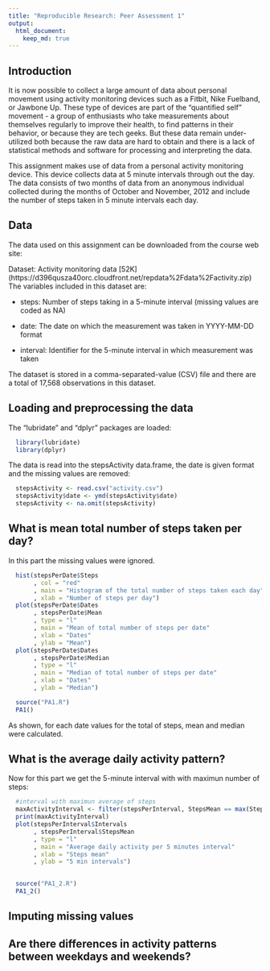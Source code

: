 ```yaml
---
title: "Reproducible Research: Peer Assessment 1"
output: 
  html_document:
    keep_md: true
---
```


## Introduction

It is now possible to collect a large amount of data about personal movement using activity monitoring devices such as a Fitbit, Nike Fuelband, or Jawbone Up. These type of devices are part of the "quantified self" movement - a group of enthusiasts who take measurements about themselves regularly to improve their health, to find patterns in their behavior, or because they are tech geeks. But these data remain under-utilized both because the raw data are hard to obtain and there is a lack of statistical methods and software for processing and interpreting the data.

This assignment makes use of data from a personal activity monitoring device. This device collects data at 5 minute intervals through out the day. The data consists of two months of data from an anonymous individual collected during the months of October and November, 2012 and include the number of steps taken in 5 minute intervals each day.

## Data

The data used on this assignment can be downloaded from the course web site:

Dataset: Activity monitoring data [52K] (https://d396qusza40orc.cloudfront.net/repdata%2Fdata%2Factivity.zip)
The variables included in this dataset are:

- steps: Number of steps taking in a 5-minute interval (missing values are coded as NA)

- date: The date on which the measurement was taken in YYYY-MM-DD format

- interval: Identifier for the 5-minute interval in which measurement was taken

The dataset is stored in a comma-separated-value (CSV) file and there are a total of 17,568 observations in this dataset.

## Loading and preprocessing the data

The "lubridate" and "dplyr" packages are loaded:
```r
  library(lubridate)
  library(dplyr)
```
The data is read into the stepsActivity data.frame, the date is given format and the missing values are removed:
```r
  stepsActivity <- read.csv("activity.csv")
  stepsActivity$date <- ymd(stepsActivity$date)
  stepsActivity <- na.omit(stepsActivity)
```


## What is mean total number of steps taken per day?

In this part the missing values were ignored.

```r
  hist(stepsPerDate$Steps
       , col = "red"
       , main = "Histogram of the total number of steps taken each day"
       , xlab = "Number of steps per day")
  plot(stepsPerDate$Dates
       , stepsPerDate$Mean
       , type = "l"
       , main = "Mean of total number of steps per date"
       , xlab = "Dates"
       , ylab = "Mean")
  plot(stepsPerDate$Dates
       , stepsPerDate$Median
       , type = "l"
       , main = "Median of total number of steps per date"
       , xlab = "Dates"
       , ylab = "Median")
```

```r
  source("PA1.R")
  PA1()
```

As shown, for each date values for the total of steps, mean and median were calculated.


## What is the average daily activity pattern?

Now for this part we get the 5-minute interval with with maximun number of steps:

```r
  #interval with maximun average of steps
  maxActivityInterval <- filter(stepsPerInterval, StepsMean == max(StepsMean))
  print(maxActivityInterval)
  plot(stepsPerInterval$Intervals
       , stepsPerInterval$StepsMean
       , type = "l"
       , main = "Average daily activity per 5 minutes interval"
       , xlab = "Steps mean"
       , ylab = "5 min intervals")
  
```

```r
  source("PA1_2.R")
  PA1_2()
```

## Imputing missing values



## Are there differences in activity patterns between weekdays and weekends?


